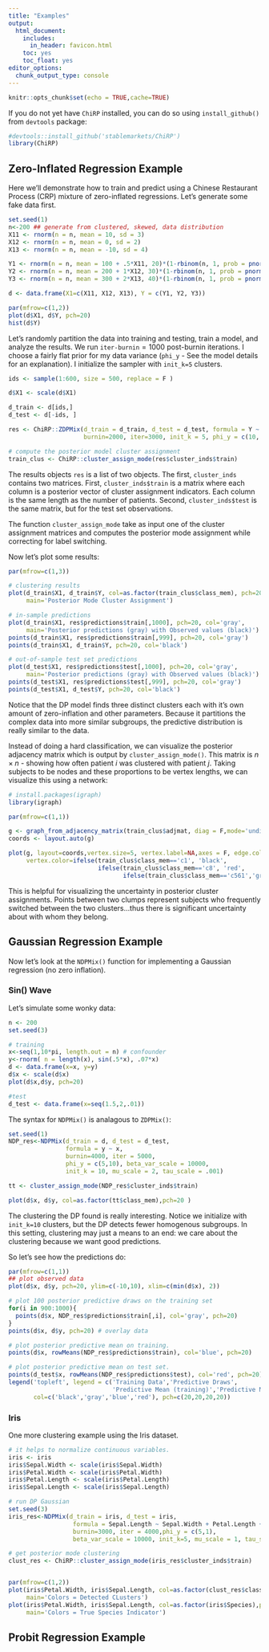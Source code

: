 ```yaml
---
title: "Examples"
output:
  html_document:
    includes:
      in_header: favicon.html
    toc: yes
    toc_float: yes
editor_options: 
  chunk_output_type: console
---
```


<script>
   $(document).ready(function() {
     $head = $('#header');
     $head.prepend('<img src=\"logo.png\" style=\"float: right;width: 150px;\"/>')
   });
</script>


```r
knitr::opts_chunk$set(echo = TRUE,cache=TRUE)
```

If you do not yet have `ChiRP` installed, you can do so using `install_github()` from `devtools` package:

```r
#devtools::install_github('stablemarkets/ChiRP')
library(ChiRP)
```

## Zero-Inflated Regression Example
Here we'll demonstrate how to train and predict using a Chinese Restaurant Process (CRP) mixture of zero-inflated regressions. Let's generate some fake data first.

```r
set.seed(1)
n<-200 ## generate from clustered, skewed, data distribution
X11 <- rnorm(n = n, mean = 10, sd = 3)
X12 <- rnorm(n = n, mean = 0, sd = 2)
X13 <- rnorm(n = n, mean = -10, sd = 4)

Y1 <- rnorm(n = n, mean = 100 + .5*X11, 20)*(1-rbinom(n, 1, prob = pnorm( -10 + 1*X11 ) ))
Y2 <- rnorm(n = n, mean = 200 + 1*X12, 30)*(1-rbinom(n, 1, prob = pnorm( 1 + .05*X12 ) ))
Y3 <- rnorm(n = n, mean = 300 + 2*X13, 40)*(1-rbinom(n, 1, prob = pnorm( -3 -.2*X13 ) ))

d <- data.frame(X1=c(X11, X12, X13), Y = c(Y1, Y2, Y3))

par(mfrow=c(1,2))
plot(d$X1, d$Y, pch=20)
hist(d$Y)
```

Let's randomly partition the data into training and testing, train a model, and analyze the results. We run `iter-burnin`$=1000$ post-burnin iterations. I choose a fairly flat prior for my data variance (`phi_y` - See the model details for an explanation).  I initialize the sampler with `init_k=5` clusters.

```r
ids <- sample(1:600, size = 500, replace = F )

d$X1 <- scale(d$X1)

d_train <- d[ids,]
d_test <- d[-ids, ]

res <- ChiRP::ZDPMix(d_train = d_train, d_test = d_test, formula = Y ~ X1,
                     burnin=2000, iter=3000, init_k = 5, phi_y = c(10, 10000))

# compute the posterior model cluster assignment
train_clus <- ChiRP::cluster_assign_mode(res$cluster_inds$train)
```

The results objects `res` is a list of two objects. The first, `cluster_inds` contains two matrices. First, `cluster_inds$train` is a matrix where each column is a posterior vector of cluster assignment indicators. Each column is the same length as the number of patients. Second, `cluster_inds$test` is the same matrix, but for the test set observations. 

The function `cluster_assign_mode` take as input one of the cluster assignment matrices and computes the posterior mode assignment while correcting for label switching.

Now let's plot some results:
```r
par(mfrow=c(1,3))

# clustering results
plot(d_train$X1, d_train$Y, col=as.factor(train_clus$class_mem), pch=20,
     main='Posterior Mode Cluster Assignment')

# in-sample predictions
plot(d_train$X1, res$predictions$train[,1000], pch=20, col='gray',
     main='Posterior predictions (gray) with Observed values (black)')
points(d_train$X1, res$predictions$train[,999], pch=20, col='gray')
points(d_train$X1, d_train$Y, pch=20, col='black')

# out-of-sample test set predictions
plot(d_test$X1, res$predictions$test[,1000], pch=20, col='gray',
     main='Posterior predictions (gray) with Observed values (black)')
points(d_test$X1, res$predictions$test[,999], pch=20, col='gray')
points(d_test$X1, d_test$Y, pch=20, col='black')
```

Notice that the DP model finds three distinct clusters each with it's own amount of zero-inflation and other parameters. Because it partitions the complex data into more similar subgroups, the predictive distribution is really similar to the data.

Instead of doing a hard classification, we can visualize the posterior adjacency matrix which is output by `cluster_assign_mode()`. This matrix is $n \times n$ - showing how often patient $i$ was clustered with patient $j$. Taking subjects to be nodes and these proportions to be vertex lengths, we can visualize this using a network:

```r
# install.packages(igraph)
library(igraph)

par(mfrow=c(1,1))

g <- graph_from_adjacency_matrix(train_clus$adjmat, diag = F,mode='undirected', weighted=T)
coords <- layout.auto(g)

plot(g, layout=coords,vertex.size=5, vertex.label=NA,axes = F, edge.color='gray87',edge.width=1,
     vertex.color=ifelse(train_clus$class_mem=='c1', 'black',
                         ifelse(train_clus$class_mem=='c8', 'red',
                                ifelse(train_clus$class_mem=='c561','green','blue'))) )
```

This is helpful for visualizing the uncertainty in posterior cluster assignments. Points between two clumps represent subjects who frequently switched between the two clusters...thus there is significant uncertainty about with whom they belong.

## Gaussian Regression Example
Now let's look at the `NDPMix()` function for implementing a Gaussian regression (no zero inflation).

### Sin() Wave

Let's simulate some wonky data:
```r
n <- 200
set.seed(3)

# training 
x<-seq(1,10*pi, length.out = n) # confounder
y<-rnorm( n = length(x), sin(.5*x), .07*x)
d <- data.frame(x=x, y=y)
d$x <- scale(d$x)
plot(d$x,d$y, pch=20)

#test
d_test <- data.frame(x=seq(1.5,2,.01))
```

The syntax for `NDPMix()` is analagous to `ZDPMix()`:
```r

set.seed(1)
NDP_res<-NDPMix(d_train = d, d_test = d_test,
                formula = y ~ x,
                burnin=4000, iter = 5000,
                phi_y = c(5,10), beta_var_scale = 10000, 
                init_k = 10, mu_scale = 2, tau_scale = .001)

tt <- cluster_assign_mode(NDP_res$cluster_inds$train)

plot(d$x, d$y, col=as.factor(tt$class_mem),pch=20 )
```

The clustering the DP found is really interesting. Notice we initialize with `init_k=10` clusters, but the DP detects fewer homogenous subgroups. In this setting, clustering may just a means to an end: we care about the clustering because we want good predictions.

So let's see how the predictions do:
```r
par(mfrow=c(1,1))
## plot observed data
plot(d$x, d$y, pch=20, ylim=c(-10,10), xlim=c(min(d$x), 2))

# plot 100 posterior predictive draws on the training set
for(i in 900:1000){
  points(d$x, NDP_res$predictions$train[,i], col='gray', pch=20)  
}
points(d$x, d$y, pch=20) # overlay data

# plot posterior predictive mean on training.
points(d$x, rowMeans(NDP_res$predictions$train), col='blue', pch=20)

# plot posterior predictive mean on test set.
points(d_test$x, rowMeans(NDP_res$predictions$test), col='red', pch=20)
legend('topleft', legend = c('Training Data','Predictive Draws',
                             'Predictive Mean (training)','Predictive Mean (test)' ),
       col=c('black','gray','blue','red'), pch=c(20,20,20,20))
```

### Iris

One more clustering example using the Iris dataset.
```r
# it helps to normalize continuous variables.
iris <- iris
iris$Sepal.Width <- scale(iris$Sepal.Width)
iris$Petal.Width <- scale(iris$Petal.Width)
iris$Petal.Length <- scale(iris$Petal.Length)
iris$Sepal.Length <- scale(iris$Sepal.Length)

# run DP Gaussian
set.seed(3)
iris_res<-NDPMix(d_train = iris, d_test = iris,
                  formula = Sepal.Length ~ Sepal.Width + Petal.Length + Petal.Width,
                  burnin=3000, iter = 4000,phi_y = c(5,1),
                  beta_var_scale = 10000, init_k=5, mu_scale = 1, tau_scale = .5)

# get posterior mode clustering
clust_res <- ChiRP::cluster_assign_mode(iris_res$cluster_inds$train)


par(mfrow=c(1,2))
plot(iris$Petal.Width, iris$Sepal.Length, col=as.factor(clust_res$class_mem),pch=20,
     main='Colors = Detected CLusters')
plot(iris$Petal.Width, iris$Sepal.Length, col=as.factor(iris$Species),pch=20,
     main='Colors = True Species Indicator')
```

## Probit Regression Example


